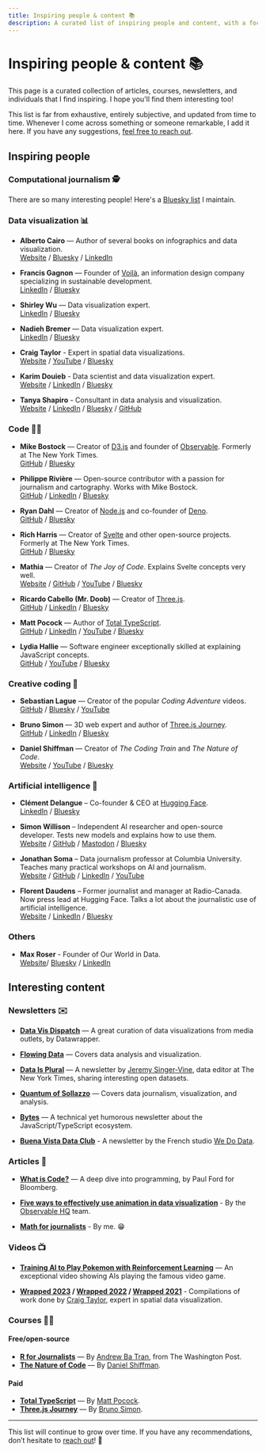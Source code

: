 ```yaml
---
title: Inspiring people & content 📚
description: A curated list of inspiring people and content, with a focus on computational journalism and data visualization.
---
```



# Inspiring people & content 📚

This page is a curated collection of articles, courses, newsletters, and individuals that I find inspiring. I hope you'll find them interesting too!

This list is far from exhaustive, entirely subjective, and updated from time to time. Whenever I come across something or someone remarkable, I add it here. If you have any suggestions, [feel free to reach out](/contact).

<NoticeIntro />

## Inspiring people

### Computational journalism 🕵️

There are so many interesting people! Here's a [Bluesky list](https://bsky.app/profile/did:plc:mphgp7yirv2rmoqyyzidqtdi/lists/3lhjv2vaaif2p) I maintain.

### Data visualization 📊

- **Alberto Cairo** — Author of several books on infographics and data visualization.  
  [Website](https://www.albertocairo.com/) / [Bluesky](https://bsky.app/profile/albertocairo.com) / [LinkedIn](https://www.linkedin.com/in/albertocairo/)

- **Francis Gagnon** — Founder of [Voilà](https://chezvoila.com/), an information design company specializing in sustainable development.  
  [LinkedIn](https://www.linkedin.com/in/gagnonf/) / [Bluesky](https://bsky.app/profile/chezvoila.com) 

- **Shirley Wu** — Data visualization expert.  
  [LinkedIn](https://www.linkedin.com/in/shirleyxywu/) / [Bluesky](https://bsky.app/profile/shirleywu.studio)

- **Nadieh Bremer** — Data visualization expert.  
  [LinkedIn](https://www.linkedin.com/in/nbremer/) / [Bluesky](https://bsky.app/profile/nadiehbremer.com)

- **Craig Taylor** - Expert in spatial data visualizations.  
  [Website](https://mapzilla.co.uk/) / [YouTube](https://www.youtube.com/@mapzillaart) / [Bluesky](https://bsky.app/profile/craigtaylorviz.bsky.social)

- **Karim Douieb** - Data scientist and data visualization expert.  
  [Website](https://www.karim.news/) / [LinkedIn](https://www.linkedin.com/in/karim-douieb/) / [Bluesky](https://bsky.app/profile/karimdouieb.bsky.social)

- **Tanya Shapiro** - Consultant in data analysis and visualization.  
  [Website](https://indievisual.tech/) / [LinkedIn](https://www.linkedin.com/in/shapirotanya/) / [Bluesky](https://bsky.app/profile/tanyashapiro.bsky.social) / [GitHub](https://github.com/tashapiro)


### Code 🧑‍💻

- **Mike Bostock** — Creator of [D3.js](https://github.com/d3/d3) and founder of [Observable](https://observablehq.com/). Formerly at The New York Times.  
  [GitHub](https://github.com/mbostock) / [Bluesky](https://bsky.app/profile/ocks.org)

- **Philippe Rivière** — Open-source contributor with a passion for journalism and cartography. Works with Mike Bostock.  
  [GitHub](https://github.com/fil) / [LinkedIn](https://www.linkedin.com/in/recifs/) / [Bluesky](https://bsky.app/profile/fil.rezo.net)

- **Ryan Dahl** — Creator of [Node.js](https://nodejs.org/en) and co-founder of [Deno](https://deno.com/).  
  [GitHub](https://github.com/ry) / [Bluesky](https://bsky.app/profile/tinyclouds.org)

- **Rich Harris** — Creator of [Svelte](https://svelte.dev/) and other open-source projects. Formerly at The New York Times.  
  [GitHub](https://github.com/rich-harris) / [Bluesky](https://bsky.app/profile/rich-harris.dev)

- **Mathia** — Creator of *The Joy of Code*. Explains Svelte concepts very well.  
  [Website](https://joyofcode.xyz/) / [GitHub](https://github.com/mattcroat) / [YouTube](https://www.youtube.com/@JoyofCodeDev) / [Bluesky](https://bsky.app/profile/joyofcode.bsky.social)

- **Ricardo Cabello (Mr. Doob)** — Creator of [Three.js](https://github.com/mrdoob/three.js/).  
  [GitHub](https://github.com/mrdoob) / [LinkedIn](https://www.linkedin.com/in/mrdoob/) / [Bluesky](https://bsky.app/profile/mrdoob.com)

- **Matt Pocock** — Author of [Total TypeScript](https://www.totaltypescript.com/).  
  [GitHub](https://github.com/mattpocock) / [LinkedIn](https://www.linkedin.com/in/mapocock/) / [YouTube](https://www.youtube.com/@mattpocockuk) / [Bluesky](https://bsky.app/profile/mattpocock.com)

- **Lydia Hallie** — Software engineer exceptionally skilled at explaining JavaScript concepts.  
  [GitHub](https://github.com/lydiahallie) / [YouTube](https://www.youtube.com/@theavocoder) / [Bluesky](https://bsky.app/profile/lydiahallie.com)

### Creative coding 🦄

- **Sebastian Lague** — Creator of the popular *Coding Adventure* videos.  
  [GitHub](https://github.com/SebLague) / [Bluesky](https://bsky.app/profile/sebastianlague.bsky.social) / [YouTube](https://www.youtube.com/@SebastianLague)

- **Bruno Simon** — 3D web expert and author of [Three.js Journey](https://threejs-journey.com/).  
  [GitHub](https://github.com/brunosimon/) / [LinkedIn](https://www.linkedin.com/in/simonbruno77/) / [Bluesky](https://bsky.app/profile/bruno-simon.bsky.social)

- **Daniel Shiffman** — Creator of *The Coding Train* and *The Nature of Code*.  
  [Website](https://thecodingtrain.com/) / [YouTube](https://www.youtube.com/thecodingtrain) / [Bluesky](https://bsky.app/profile/shiffman.lol)

### Artificial intelligence 🧠

- **Clément Delangue** – Co-founder & CEO at [Hugging Face](https://huggingface.co/).  
  [LinkedIn](https://www.linkedin.com/in/clementdelangue/) / [Bluesky](https://bsky.app/profile/clem.hf.co)

- **Simon Willison** – Independent AI researcher and open-source developer. Tests new models and explains how to use them.  
  [Website](https://simonwillison.net/) / [GitHub](https://github.com/simonw) / [Mastodon](https://fedi.simonwillison.net/@simon) / [Bluesky](https://bsky.app/profile/simonwillison.net)

- **Jonathan Soma** – Data journalism professor at Columbia University. Teaches many practical workshops on AI and journalism.  
  [Website](https://jonathansoma.com/) / [GitHub](https://github.com/jsoma) / [LinkedIn](https://www.linkedin.com/in/jsoma/) / [YouTube](https://www.youtube.com/channel/UCg3t2I9DIsU1HxNOHoPcLlw)

- **Florent Daudens** – Former journalist and manager at Radio-Canada. Now press lead at Hugging Face. Talks a lot about the journalistic use of artificial intelligence.  
  [Website](https://fdaudens.com/) / [LinkedIn](https://www.linkedin.com/in/fdaudens/) / [Bluesky](https://bsky.app/profile/fdaudens.bsky.social)

### Others

- **Max Roser** - Founder of Our World in Data.  
  [Website](https://ourworldindata.org/)/ [Bluesky](https://bsky.app/profile/maxroser.bsky.social) / [LinkedIn](https://www.linkedin.com/in/max-roser-445884337/)

## Interesting content

### Newsletters ✉️

- **[Data Vis Dispatch](https://blog.datawrapper.de/newsletter/)** — A great curation of data visualizations from media outlets, by Datawrapper.

- **[Flowing Data](https://flowingdata.com/newsletter/)** — Covers data analysis and visualization.

- **[Data Is Plural](https://www.data-is-plural.com/)** — A newsletter by [Jeremy Singer-Vine](https://www.jsvine.com/), data editor at The New York Times, sharing interesting open datasets.

- **[Quantum of Sollazzo](https://puntofisso.net/newsletter/)** — Covers data journalism, visualization, and analysis.

- **[Bytes](https://bytes.dev/)** — A technical yet humorous newsletter about the JavaScript/TypeScript ecosystem.

- **[Buena Vista Data Club](https://wedodata.fr/newsletter/)** - A newsletter by the French studio [We Do Data](https://wedodata.fr/).


### Articles 👀

- **[What is Code?](https://www.bloomberg.com/graphics/2015-paul-ford-what-is-code/)** — A deep dive into programming, by Paul Ford for Bloomberg.

- **[Five ways to effectively use animation in data visualization](https://observablehq.com/blog/effective-animation)** - By the [Observable HQ](https://observablehq.com/) team.

- **[Math for journalists](https://observablehq.com/@nshiab/math-for-journalists)** - By me. 😁

### Videos 📺

- **[Training AI to Play Pokemon with Reinforcement Learning](https://www.youtube.com/watch?v=DcYLT37ImBY)** — An exceptional video showing AIs playing the famous video game.

- **[Wrapped 2023](https://www.youtube.com/watch?v=Udm66r3SP74) / [Wrapped 2022](https://www.youtube.com/watch?v=KLsR7IXYdP0) / [Wrapped 2021](https://www.youtube.com/watch?v=w1aH73qMQIo)** - Compilations of work done by [Craig Taylor](https://mapzilla.co.uk/), expert in spatial data visualization.

### Courses 🧑‍🏫

#### Free/open-source

- **[R for Journalists](https://learn.r-journalism.com/en/)** — By [Andrew Ba Tran](https://bsky.app/profile/abtran.bsky.social), from The Washington Post.
- **[The Nature of Code](https://natureofcode.com/)** — By [Daniel Shiffman](https://bsky.app/profile/shiffman.lol).

#### Paid

- **[Total TypeScript](https://www.totaltypescript.com/)** — By [Matt Pocock](https://bsky.app/profile/mattpocock.com).
- **[Three.js Journey](https://threejs-journey.com/)** — By [Bruno Simon](https://bsky.app/profile/bruno-simon.bsky.social).

---

This list will continue to grow over time. If you have any recommendations, don’t hesitate to [reach out](/contact)! 🚀


<NoticeEnd />